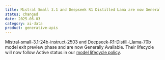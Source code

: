 ```yaml
---
title: Mistral Small 3.1 and Deepseek R1 Distilled Lama are now Generally Available
status: changed
date: 2025-06-03
category: ai-data
product: generative-apis
---
```


[Mistral-small-3.1-24b-instruct-2503](/generative-apis/reference-content/supported-models/#multimodal-models-chat-and-vision) and [Deepseek-R1-Distill-Llama-70b](/generative-apis/reference-content/supported-models/#chat-models) model exit preview phase and are now Generally Available.
Their lifecycle will now follow Active status in our [model lifecycle policy](https://www.scaleway.com/en/docs/generative-apis/reference-content/model-lifecycle/).


